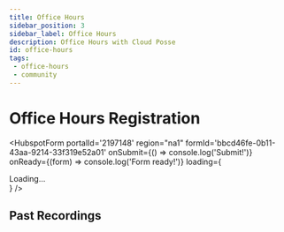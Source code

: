 ```yaml
---
title: Office Hours
sidebar_position: 3
sidebar_label: Office Hours
description: Office Hours with Cloud Posse
id: office-hours
tags:
 - office-hours
 - community
---
```


# Office Hours Registration

<HubspotForm
    portalId='2197148'
    region="na1"
    formId='bbcd46fe-0b11-43aa-9214-33f319e52a01'
    onSubmit={() => console.log('Submit!')}
    onReady={(form) => console.log('Form ready!')}
    loading={<div>Loading...</div>}
/>

## Past Recordings

<div className="youtube">
  <YouTubePlaylist
    apiKey="AIzaSyDHVTCXzhWSzqXZhik4BWem6xnzASqS17Y"
    playlistId="PLhRztDM6Uvne8MUuwXrv2truMl6gVZ0D8" />
</div>
